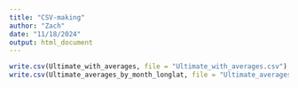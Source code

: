 ```yaml
---
title: "CSV-making"
author: "Zach"
date: "11/18/2024"
output: html_document
---
```


```r
write.csv(Ultimate_with_averages, file = "Ultimate_with_averages.csv")
write.csv(Ultimate_averages_by_month_longlat, file = "Ultimate_averages_by_month_longlat.csv")
```

